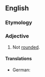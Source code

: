 ==English==

===Etymology===
{{prefix|en|un|rounded}}

===Adjective===
{{en-adj}}

# Not [[rounded]].

====Translations====
{{trans-top|in linguistics}}
* German: {{t|de|ungerundet}}
{{trans-mid}}
{{trans-bottom}}
